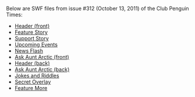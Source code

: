 Below are SWF files from issue #312 (October 13, 2011) of the Club Penguin Times:
*[[Media:News312HeaderFront.swf|Header (front)]]
*[[Media:News312FeatureStory.swf|Feature Story]]
*[[Media:News312SupportStory.swf|Support Story]]
*[[Media:News312UpcomingEvents.swf|Upcoming Events]]
*[[Media:News312NewsFlash.swf|News Flash]]
*[[Media:News312AskAuntArcticFront.swf|Ask Aunt Arctic (front)]]
*[[Media:News312HeaderBack.swf|Header (back)]]
*[[Media:News312AskAuntArcticBack.swf|Ask Aunt Arctic (back)]]
*[[Media:News312JokesAndRiddles.swf|Jokes and Riddles]]
*[[Media:News312SecretOverlay.swf|Secret Overlay]]
*[[Media:News312FeatureMore.swf|Feature More]]
